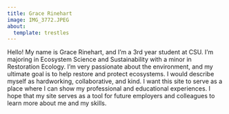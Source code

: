 ```yaml
---
title: Grace Rinehart
image: IMG_3772.JPEG
about:
  template: trestles
---
```


Hello! My name is Grace Rinehart, and I'm a 3rd year student at CSU. I'm majoring in Ecosystem Science and Sustainability with a minor in Restoration Ecology. I'm very passionate about the environment, and my ultimate goal is to help restore and protect ecosystems. I would describe myself as hardworking, collaborative, and kind. I want this site to serve as a place where I can show my professional and educational experiences. I hope that my site serves as a tool for future employers and colleagues to learn more about me and my skills.
